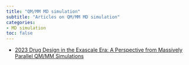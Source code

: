 ```yaml
---
title: "QM/MM MD simulation"
subtitle: "Articles on QM/MM MD simulation"
categories:
- MD simulation
toc: false
---
```



* [2023 Drug Design in the Exascale Era: A Perspective from Massively Parallel QM/MM Simulations](https://doi.org/10.1021/acs.jcim.3c00557){target="_blank"}